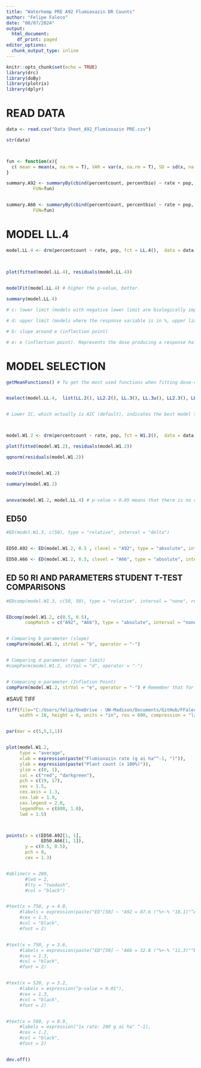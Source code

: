 ```yaml
---
title: "Waterhemp PRE A92 Flumioxazin DR Counts"
author: "Felipe Faleco"
date: "08/07/2024"
output:
  html_document:
    df_print: paged
editor_options: 
  chunk_output_type: inline
---
```


```r

knitr::opts_chunk$set(echo = TRUE)
library(drc)
library(doBy)
library(plotrix)
library(dplyr)

```


# READ DATA

```r

data <- read.csv("Data Sheet_A92_Flumioxazin PRE.csv")

str(data)



fun <- function(x){
  c( mean = mean(x, na.rm = T), VAR = var(x, na.rm = T), SD = sd(x, na.rm = T), SE = std.error(x, na.rm = T), n = length(x))
}

summary.A92 <- summaryBy(cbind(percentcount, percentbio) ~ rate + pop, data = subset(data, pop=="A92"),
          FUN=fun)


summary.A66 <- summaryBy(cbind(percentcount, percentbio) ~ rate + pop, data = subset(data, pop=="A66"),
          FUN=fun)


```



# MODEL LL.4

```r

model.LL.4 <- drm(percentcount ~ rate, pop, fct = LL.4(),  data = data, type = "continuous")


                
plot(fitted(model.LL.4), residuals(model.LL.4))

                
modelFit(model.LL.4) # higher the p-value, better.

summary(model.LL.4) 

# c: lower limit (models with negative lower limit are biologically impossible. E.g., negative biomass, negative % biomass reduction, or negative % control)

# d: upper limit (models where the response variable is in %, upper limit bigger than 100% are biologically impossible. E.g., % biomass reduction, % control)

# b: slope around e (inflection point)

# e: e (inflection point). Represents the dose producing a response halfway between the u and l parameters (ED50)

```



# MODEL SELECTION

```r

getMeanFunctions() # To get the most used functions when fitting dose-response curves.


mselect(model.LL.4,  list(LL.2(), LL2.2(), LL.3(), LL.3u(), LL2.3(), LL2.3u(), LL.4(), LL2.4(), LL.5(), LL2.5(), W1.2(), W2.2(), W1.3(), W1.3u(), W2.3(), W2.3u(), W1.4(), W2.4()))


# Lower IC, which actually is AIC (default), indicates the best model to be used. On the other hand, the highest the Lack of Fit, better the model. The two-, three-, and four-parameter log-logistic models are are symmetrical around the inflection point (parameter "e") while others (e.g. fiveparameter log-logistic, Gompertz, and Weibull) are asymmetrical. In symmetrical models, the parameter "e" and relative ED50 are identical, that is, they both indicate the dose that reduces the response midway between the upper and lower limits. In asymmetrical models, however, the parameter "e" does not have the same meaning as in symmetrical models, even though it is still the location of the inflection point. Therefore, in asymmetrical models, ED50 should be estimated as "absolute" and not relative.



model.W1.2 <- drm(percentcount ~ rate, pop, fct = W1.2(),  data = data, type = "continuous")

plot(fitted(model.W1.2), residuals(model.W1.2))

qqnorm(residuals(model.W1.2))


modelFit(model.W1.2)

summary(model.W1.2)


anova(model.W1.2, model.LL.4) # p-value > 0.05 means that there is no difference between models. Therefore, we can use model LL.3

```



## ED50

```r

#ED(model.W1.3, c(50), type = "relative", interval = "delta")


ED50.A92 <- ED(model.W1.2, 0.5 , clevel = "A92", type = "absolute", interval = "delta")

ED50.A66 <- ED(model.W1.2, 0.5, clevel = "A66", type = "absolute", interval = "delta")


```


## ED 50 RI AND PARAMETERS STUDENT T-TEST COMPARISONS

```r

#EDcomp(model.W1.3, c(50, 50), type = "relative", interval = "none", reverse = F)


EDcomp(model.W1.2, c(0.5, 0.5), 
       compMatch = c("A92", "A66"), type = "absolute", interval = "none", reverse = T)


# Comparing b parameter (slope)
compParm(model.W1.2, strVal = "b", operator = "-")


# Comparing d parameter (upper limit)
#compParm(model.W1.2, strVal = "d", operator = "-")


# Comparing e parameter (Infletion Point)
compParm(model.W1.2, strVal = "e", operator = "-") # Remember that for assymetric models, the paramenter"e" does not reflect the ED50. 


```



#SAVE TIFF

```r

tiff(file="C:/Users/felip/OneDrive - UW-Madison/Documents/GitHub/FFaleco/PhD/PhD Projects/Waterhemp/Bill Stangel_A92/2023/PRE/Flumioxazin/A92_PRE_Flumi_DR Percentcounts.tiff",
     width = 10, height = 8, units = "in", res = 600, compression = "lzw")


par(mar = c(5,5,1,1))


plot(model.W1.2,
     type = "average",
     xlab = expression(paste("Flumioxazin rate (g ai ha"^-1, ")")),
     ylab = expression(paste("Plant count (x 100%)")),
     ylim = c(0, 1),
     col = c("red", "darkgreen"),
     pch = c(19, 17),
     cex = 1.5,
     cex.axis = 1.3,
     cex.lab = 1.9,
     cex.legend = 2.0,
     legendPos = c(800, 1.0),
     lwd = 1.5)



points(x = c(ED50.A92[1, 1], 
             ED50.A66[1, 1]),
       y = c(0.5, 0.5),
       pch = 8,
       cex = 1.3)


#abline(v = 280, 
       #lwd = 2, 
       #lty = "twodash",
       #col = "black")


#text(x = 750, y = 4.0, 
     #labels = expression(paste("ED"[50] ~ "A92 = 87.6 ("%+-% "18.1)"^A)),
     #cex = 1.3,
     #col = "black",
     #font = 2)


#text(x = 750, y = 3.6, 
     #labels = expression(paste("ED"[50] ~ "A66 = 32.8 ("%+-% "11.3)"^B)),
     #cex = 1.3,
     #col = "black",
     #font = 2)


#text(x = 520, y = 3.2, 
     #labels = expression("p-value = 0.01"),
     #cex = 1.3,
     #col = "black",
     #font = 2)


#text(x = 580, y = 0.9, 
     #labels = expression("1x rate: 280 g ai ha" ^-1),
     #cex = 1.2,
     #col = "black",
     #font = 2)


dev.off()


```






